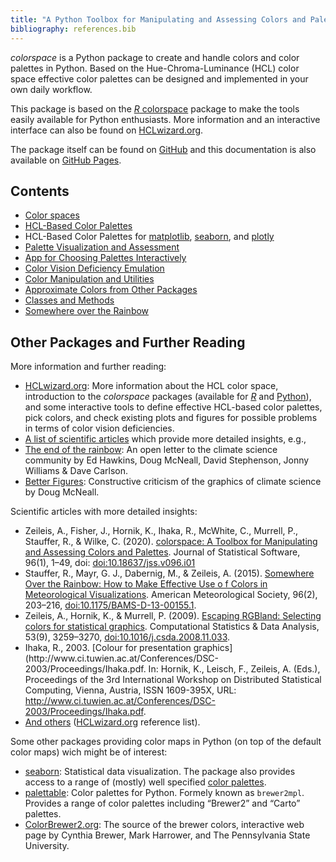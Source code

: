 ```yaml
---
title: "A Python Toolbox for Manipulating and Assessing Colors and Palettes"
bibliography: references.bib
---
```


*colorspace* is a Python package to create and handle colors and color
palettes in Python. Based on the Hue-Chroma-Luminance (HCL) color space
effective color palettes can be designed and implemented in your own daily
workflow.

This package is based on the
[_R_ colorspace](https://colorspace.R-Forge.R-project.org/) package
to make the tools easily available for Python enthusiasts. More information
and an interactive interface can also be found on
[HCLwizard.org](https://hclwizard.org).

The package itself can be found on
[GitHub](https://github.com/retostauffer/python-colorspace>) and this documentation
is also available on [GitHub Pages](https://retostauffer.github.io/python-colorspace/).


## Contents

* [Color spaces](articles/color_spaces.qmd)
* [HCL-Based Color Palettes](articles/hcl_palettes.qmd)
* HCL-Based Color Palettes for [matplotlib](articles/usewith_matplotlib.qmd),
    [seaborn](articles/usewith_seaborn.qmd), and [plotly](articles/usewith_plotly.qmd)
* [Palette Visualization and Assessment](articles/palette_visualization.qmd)
* [App for Choosing Palettes Interactively](articles/choose_palette.qmd)
* [Color Vision Deficiency Emulation](articles/cvd.qmd)
* [Color Manipulation and Utilities](articles/manipulation_utilities.qmd)
* [Approximate Colors from Other Packages](articles/approximations.qmd)
* [Classes and Methods](articles/classes_and_methods.qmd)
* [Somewhere over the Rainbow](articles/endrainbow.qmd)




## Other Packages and Further Reading

More information and further reading:

* [HCLwizard.org](http://hclwizard.org): More information about the HCL color
  space, introduction to the *colorspace* packages (available for
  [_R_](https://cran.r-project.org/package=colorspace) and
  [Python](https://pypi.org/project/colorspace/)), and some
  interactive tools to define effective HCL-based color palettes, pick colors,
  and check existing plots and figures for possible problems in terms of color
  vision deficiencies.
* [A list of scientific articles](http://www.hclwizard.org/references/)
  which provide more detailed insights, e.g.,
* [The end of the rainbow](http://www.climate-lab-book.ac.uk/2014/end-of-the-rainbow/):
  An open letter to the climate science community by 
  Ed Hawkins, Doug McNeall, David Stephenson, Jonny Williams & Dave Carlson.
* [Better Figures](https://betterfigures.org/): Constructive criticism of the
  graphics of climate science by Doug McNeall.

Scientific articles with more detailed insights:

* Zeileis, A., Fisher, J., Hornik, K., Ihaka, R., McWhite, C., Murrell, P.,
  Stauffer, R., & Wilke, C. (2020). [colorspace: A Toolbox for Manipulating and
  Assessing Colors and Palettes](https://doi.org/10.18637/jss.v096.i01).
  Journal of Statistical Software, 96(1), 1–49, doi:
  [doi:10.18637/jss.v096.i01](https://doi.org/10.18637/jss.v096.i01)
* Stauffer, R., Mayr, G. J., Dabernig, M., & Zeileis, A. (2015). [Somewhere
  Over the Rainbow: How to Make Effective Use o f Colors in Meteorological
  Visualizations](https://doi.org/10.1175/BAMS-D-13-00155.1).
  American Meteorological Society, 96(2), 203–216,
  [doi:10.1175/BAMS-D-13-00155.1](https://doi.org/10.1175/BAMS-D-13-00155.1).
* Zeileis, A., Hornik, K., & Murrell, P. (2009). [Escaping RGBland: Selecting
  colors for statistical graphics](https://doi.org/10.1016/j.csda.2008.11.033).
  Computational Statistics & Data
  Analysis, 53(9), 3259–3270,
  [doi:10.1016/j.csda.2008.11.033](https://doi.org/10.1016/j.csda.2008.11.033).
* Ihaka, R., 2003. [Colour for presentation graphics](http://www.ci.tuwien.ac.at/Conferences/DSC-2003/Proceedings/Ihaka.pdf.  In:
  Hornik, K., Leisch, F., Zeileis, A. (Eds.), Proceedings of the 3rd
  International Workshop on Distributed Statistical Computing, Vienna, Austria,
  ISSN 1609-395X, URL:
  <http://www.ci.tuwien.ac.at/Conferences/DSC-2003/Proceedings/Ihaka.pdf>.
* [And others](http://www.hclwizard.org/references/)
  ([HCLwizard.org](https://hclwizard.org) reference list).

Some other packages providing color maps in Python (on top of the default color
maps) wich might be of interest:

* [seaborn](https://seaborn.pydata.org>):
  Statistical data visualization. The package also provides access to a
  range of (mostly) well specified
  [color palettes](https://seaborn.pydata.org/tutorial/color_palettes.html).
* [palettable](https://jiffyclub.github.io/palettable): Color palettes for Python.
  Formely known as `brewer2mpl`. Provides a range of color palettes including
  "Brewer2" and "Carto" palettes.
* [ColorBrewer2.org](http://colorbrewer2.org): The source of the brewer colors,
  interactive web page by Cynthia Brewer, Mark Harrower, and The Pennsylvania
  State University.


